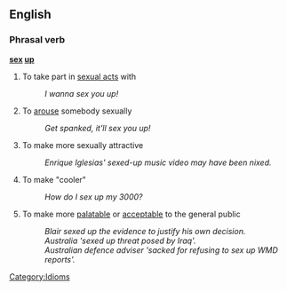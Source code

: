 ==English==

===Phrasal verb===
'''[[sex]] [[up]]'''

# To take part in [[sexual act]]s with
#:''I wanna sex you up!''
# To [[arouse]] somebody sexually
#:''Get spanked, it'll sex you up!''<!-- please feel free to replace with something less risque -->
# To make more sexually attractive
#:''Enrique Iglesias' sexed-up music video may have been nixed.''
# To make "cooler"
#:''How do I sex up my 3000?''
# To make more [[palatable]] or [[acceptable]] to the general public
#:''Blair sexed up the evidence to justify his own decision.''
#:''Australia 'sexed up threat posed by Iraq'.''
#:''Australian defence adviser 'sacked for refusing to sex up WMD reports'.''

[[Category:Idioms]]